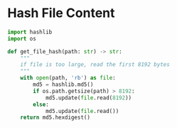 # Hash File Content

```py
import hashlib
import os

def get_file_hash(path: str) -> str:
    """
    if file is too large, read the first 8192 bytes
    """
    with open(path, 'rb') as file:
        md5 = hashlib.md5()
        if os.path.getsize(path) > 8192:
            md5.update(file.read(8192))
        else:
            md5.update(file.read())
    return md5.hexdigest()
```
